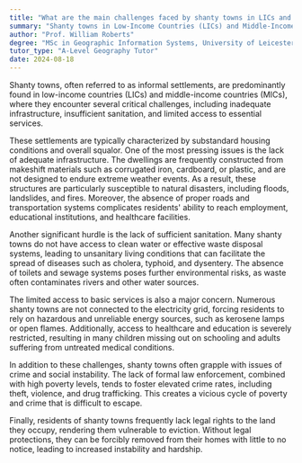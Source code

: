 ```yaml
---
title: "What are the main challenges faced by shanty towns in LICs and MICs?"
summary: "Shanty towns in Low-Income Countries (LICs) and Middle-Income Countries (MICs) struggle with poor infrastructure, inadequate sanitation, and limited access to essential services, impacting residents' quality of life."
author: "Prof. William Roberts"
degree: "MSc in Geographic Information Systems, University of Leicester"
tutor_type: "A-Level Geography Tutor"
date: 2024-08-18
---
```


Shanty towns, often referred to as informal settlements, are predominantly found in low-income countries (LICs) and middle-income countries (MICs), where they encounter several critical challenges, including inadequate infrastructure, insufficient sanitation, and limited access to essential services.

These settlements are typically characterized by substandard housing conditions and overall squalor. One of the most pressing issues is the lack of adequate infrastructure. The dwellings are frequently constructed from makeshift materials such as corrugated iron, cardboard, or plastic, and are not designed to endure extreme weather events. As a result, these structures are particularly susceptible to natural disasters, including floods, landslides, and fires. Moreover, the absence of proper roads and transportation systems complicates residents' ability to reach employment, educational institutions, and healthcare facilities.

Another significant hurdle is the lack of sufficient sanitation. Many shanty towns do not have access to clean water or effective waste disposal systems, leading to unsanitary living conditions that can facilitate the spread of diseases such as cholera, typhoid, and dysentery. The absence of toilets and sewage systems poses further environmental risks, as waste often contaminates rivers and other water sources.

The limited access to basic services is also a major concern. Numerous shanty towns are not connected to the electricity grid, forcing residents to rely on hazardous and unreliable energy sources, such as kerosene lamps or open flames. Additionally, access to healthcare and education is severely restricted, resulting in many children missing out on schooling and adults suffering from untreated medical conditions.

In addition to these challenges, shanty towns often grapple with issues of crime and social instability. The lack of formal law enforcement, combined with high poverty levels, tends to foster elevated crime rates, including theft, violence, and drug trafficking. This creates a vicious cycle of poverty and crime that is difficult to escape.

Finally, residents of shanty towns frequently lack legal rights to the land they occupy, rendering them vulnerable to eviction. Without legal protections, they can be forcibly removed from their homes with little to no notice, leading to increased instability and hardship.
    